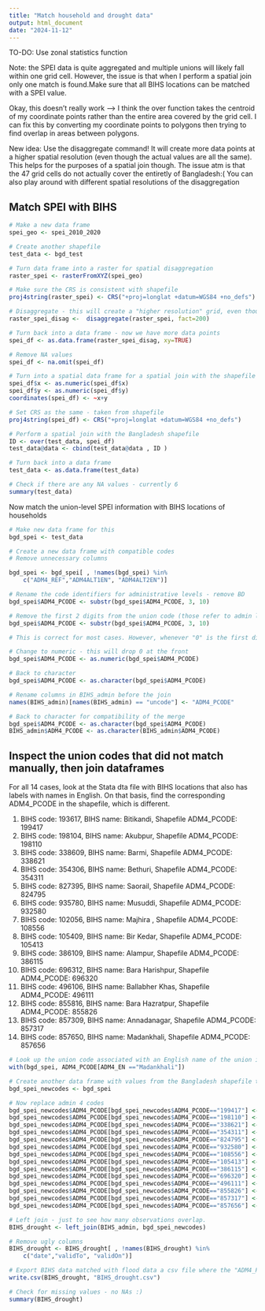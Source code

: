 ```yaml
---
title: "Match household and drought data"
output: html_document
date: "2024-11-12"
---
```

TO-DO: Use zonal statistics function

Note: the SPEI data is quite aggregated and multiple unions will likely fall within one grid cell. However, the issue is that when I perform a spatial join only one match is found.Make sure that all BIHS locations can be matched with a SPEI value. 

Okay, this doesn't really work --> I think the over function takes the centroid of my coordinate points rather than the entire area covered by the grid cell. I can fix this by converting my coordinate points to polygons then trying to find overlap in areas between polygons.

New idea: Use the disaggregate command! It will create more data points at a higher spatial resolution (even though the actual values are all the same). This helps for the purposes of a spatial join though. The issue atm is that the 47 grid cells do not actually cover the entiretly of Bangladesh:( You can also play around with different spatial resolutions of the disaggregation 

## Match SPEI with BIHS ##

```r
# Make a new data frame
spei_geo <- spei_2010_2020

# Create another shapefile
test_data <- bgd_test

# Turn data frame into a raster for spatial disaggregation 
raster_spei <- rasterFromXYZ(spei_geo)

# Make sure the CRS is consistent with shapefile
proj4string(raster_spei) <- CRS("+proj=longlat +datum=WGS84 +no_defs")

# Disaggregate - this will create a "higher resolution" grid, even though the values of the points falling within the larger grid cell will be the same, this wil allow for the spatial join with a shapefile so that each union has its distinct SPEI data point. You can play around with the factor of disaggregation.
raster_spei_disag <-  disaggregate(raster_spei, fact=200)

# Turn back into a data frame - now we have more data points
spei_df <- as.data.frame(raster_spei_disag, xy=TRUE)

# Remove NA values
spei_df <- na.omit(spei_df)

# Turn into a spatial data frame for a spatial join with the shapefile 
spei_df$x <- as.numeric(spei_df$x)
spei_df$y <- as.numeric(spei_df$y)
coordinates(spei_df) <- ~x+y

# Set CRS as the same - taken from shapefile
proj4string(spei_df) <- CRS("+proj=longlat +datum=WGS84 +no_defs")

# Perform a spatial join with the Bangladesh shapefile
ID <- over(test_data, spei_df)                               
test_data@data <- cbind(test_data@data , ID )  

# Turn back into a data frame  
test_data <- as.data.frame(test_data)

# Check if there are any NA values - currently 6
summary(test_data)

```

Now match the union-level SPEI information with BIHS locations of households 

```r
# Make new data frame for this 
bgd_spei <- test_data

# Create a new data frame with compatible codes
# Remove unnecessary columns

bgd_spei <- bgd_spei[ , !names(bgd_spei) %in% 
    c("ADM4_REF","ADM4ALT1EN", "ADM4ALT2EN")]

# Rename the code identifiers for administrative levels - remove BD
bgd_spei$ADM4_PCODE <- substr(bgd_spei$ADM4_PCODE, 3, 10)

# Remove the first 2 digits from the union code (those refer to admin level 1)
bgd_spei$ADM4_PCODE <- substr(bgd_spei$ADM4_PCODE, 3, 10)

# This is correct for most cases. However, whenever "0" is the first digit, we should delete it 

# Change to numeric - this will drop 0 at the front 
bgd_spei$ADM4_PCODE <- as.numeric(bgd_spei$ADM4_PCODE)

# Back to character 
bgd_spei$ADM4_PCODE <- as.character(bgd_spei$ADM4_PCODE)

# Rename columns in BIHS_admin before the join 
names(BIHS_admin)[names(BIHS_admin) == "uncode"] <- "ADM4_PCODE"

# Back to character for compatibility of the merge
bgd_spei$ADM4_PCODE <- as.character(bgd_spei$ADM4_PCODE)
BIHS_admin$ADM4_PCODE <- as.character(BIHS_admin$ADM4_PCODE)


```

## Inspect the union codes that did not match manually, then join dataframes ##

For all 14 cases, look at the Stata dta file with BIHS locations that also has labels with names in English. On that basis, find the corresponding ADM4_PCODE in the shapefile, which is different.

1. BIHS code: 193617, BIHS name: Bitikandi, Shapefile ADM4_PCODE: 199417
2. BIHS code: 198104, BIHS name: Akubpur, Shapefile ADM4_PCODE: 198110
3. BIHS code: 338609, BIHS name: Barmi, Shapefile ADM4_PCODE: 338621
4. BIHS code: 354306, BIHS name: Bethuri, Shapefile ADM4_PCODE: 354311
5. BIHS code: 827395, BIHS name: Saorail, Shapefile ADM4_PCODE: 824795
6. BIHS code: 935780, BIHS name: Musuddi, Shapefile ADM4_PCODE: 932580
7. BIHS code: 102056, BIHS name: Majhira , Shapefile ADM4_PCODE: 108556
8. BIHS code: 105409, BIHS name: Bir Kedar, Shapefile ADM4_PCODE: 105413
9. BIHS code: 386109, BIHS name: Alampur, Shapefile ADM4_PCODE: 386115
10. BIHS code: 696312, BIHS name: Bara Harishpur, Shapefile ADM4_PCODE: 696320
11. BIHS code: 496106, BIHS name: Ballabher Khas, Shapefile ADM4_PCODE: 496111
12. BIHS code: 855816, BIHS name: Bara Hazratpur, Shapefile ADM4_PCODE: 855826
13. BIHS code: 857309, BIHS name: Annadanagar, Shapefile ADM4_PCODE: 857317
14. BIHS code: 857650, BIHS name:  Madankhali, Shapefile ADM4_PCODE: 857656


```r
	
# Look up the union code associated with an English name of the union in the Bangladesh shapefile
with(bgd_spei, ADM4_PCODE[ADM4_EN =="Madankhali"])

# Create another data frame with values from the Bangladesh shapefile to replace with new matching codes. Here I replace shapefile codes with codes from BIHS.
bgd_spei_newcodes <- bgd_spei

# Now replace admin 4 codes
bgd_spei_newcodes$ADM4_PCODE[bgd_spei_newcodes$ADM4_PCODE=="199417"] <- "193617"  #1
bgd_spei_newcodes$ADM4_PCODE[bgd_spei_newcodes$ADM4_PCODE=="198110"] <- "198104"  #2
bgd_spei_newcodes$ADM4_PCODE[bgd_spei_newcodes$ADM4_PCODE=="338621"] <- "338609"  #3
bgd_spei_newcodes$ADM4_PCODE[bgd_spei_newcodes$ADM4_PCODE=="354311"] <- "354306"  #4
bgd_spei_newcodes$ADM4_PCODE[bgd_spei_newcodes$ADM4_PCODE=="824795"] <- "827395"  #5 
bgd_spei_newcodes$ADM4_PCODE[bgd_spei_newcodes$ADM4_PCODE=="932580"] <- "935780"  #6
bgd_spei_newcodes$ADM4_PCODE[bgd_spei_newcodes$ADM4_PCODE=="108556"] <- "102056"  #7
bgd_spei_newcodes$ADM4_PCODE[bgd_spei_newcodes$ADM4_PCODE=="105413"] <- "105409"  #8
bgd_spei_newcodes$ADM4_PCODE[bgd_spei_newcodes$ADM4_PCODE=="386115"] <- "386109"  #9
bgd_spei_newcodes$ADM4_PCODE[bgd_spei_newcodes$ADM4_PCODE=="696320"] <- "696312"  #10
bgd_spei_newcodes$ADM4_PCODE[bgd_spei_newcodes$ADM4_PCODE=="496111"] <- "496106"  #11
bgd_spei_newcodes$ADM4_PCODE[bgd_spei_newcodes$ADM4_PCODE=="855826"] <- "855816"  #12
bgd_spei_newcodes$ADM4_PCODE[bgd_spei_newcodes$ADM4_PCODE=="857317"] <- "857309"  #13
bgd_spei_newcodes$ADM4_PCODE[bgd_spei_newcodes$ADM4_PCODE=="857656"] <- "857650"  #14

# Left join - just to see how many observations overlap.
BIHS_drought <- left_join(BIHS_admin, bgd_spei_newcodes)

# Remove ugly columns
BIHS_drought <- BIHS_drought[ , !names(BIHS_drought) %in% 
    c("date","validTo", "validOn")]

# Export BIHS data matched with flood data a csv file where the "ADM4_PCODE" column corresponds to the "uncode" column from the BIHS data. 
write.csv(BIHS_drought, "BIHS_drought.csv")

# Check for missing values - no NAs :)
summary(BIHS_drought)

```


